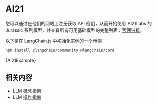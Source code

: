 # AI21

您可以通过在他们的网站上注册获取 API 密钥，从而开始使用 AI21Labs 的 Jurassic 系列模型，并查看所有可用基础模型的完整列表：[官网链接](https://www.ai21.com/)。

以下是在 LangChain.js 中初始化实例的一个示例：


<IntegrationInstallTooltip></IntegrationInstallTooltip>

```bash npm2yarn
npm install @langchain/community @langchain/core
```


<CodeBlock language="typescript">{AI21Example}</CodeBlock>

## 相关内容

- LLM [概念指南](/docs/concepts/text_llms)
- LLM [操作指南](/docs/how_to/#llms)
